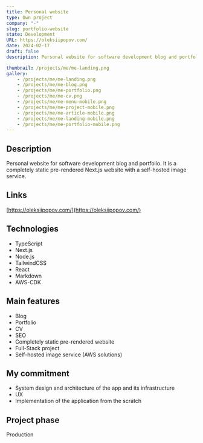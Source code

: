 ```yaml
---
title: Personal website
type: Own project
company: "-"
slug: portfolio-website
state: Development
URL: https://oleksiipopov.com/
date: 2024-02-17
draft: false
description: Personal website for software development blog and portfolio. It is a completely static pre-rendered Next.js website with a self-hosted image service.

thumbnail: /projects/me/me-landing.png
gallery:
    - /projects/me/me-landing.png
    - /projects/me/me-blog.png
    - /projects/me/me-portfolio.png
    - /projects/me/me-cv.png
    - /projects/me/me-menu-mobile.png
    - /projects/me/me-project-mobile.png
    - /projects/me/me-article-mobile.png
    - /projects/me/me-landing-mobile.png
    - /projects/me/me-portfolio-mobile.png
---
```


## Description

Personal website for software development blog and portfolio. It is a completely static pre-rendered Next.js website with a self-hosted image service.

## Links

[https://oleksiipopov.com/](https://oleksiipopov.com/)

## Technologies

- TypeScript
- Next.js
- Node.js
- TailwindCSS
- React
- Markdown
- AWS-CDK

## Main features

- Blog
- Portfolio
- CV
- SEO
- Completely static pre-rendered website
- Full-Stack project
- Self-hosted image service (AWS solutions)

## My commitment

- System design and architecture of the app and its infrastructure
- UX
- Implementation of the application from the scratch

## Project phase

Production
